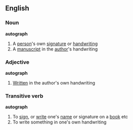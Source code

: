 ==English==
===Noun===
'''autograph'''
#A [[person]]'s own [[signature]] or [[handwriting]]
#A [[manuscript]] in the [[author]]'s handwriting
===Adjective===
'''autograph'''
#[[Written]] in the author's own handwriting
===Transitive verb===
'''autograph'''
#To [[sign]], or [[write]] one's [[name]] or signature on a [[book]] etc
#To write something in one's own handwriting